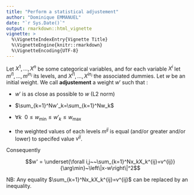 ```yaml
---
title: "Perform a statistical adjustement"
author: "Dominique EMMANUEL"
date: "`r Sys.Date()`"
output: rmarkdown::html_vignette
vignette: >
  %\VignetteIndexEntry{Vignette Title}
  %\VignetteEngine{knitr::rmarkdown}
  %\VignetteEncoding{UTF-8}
---
```


Let $X^1,\ldots, X^n$ be some categorical variables, and for each variable $X^i$ let $m^{i1},\ldots,m^{in_i}$ its levels, and $X^{i1},\ldots,X^{in_i}$ the associated dummies. Let $w$ be an initial weight.
We call **adjustement** a weight $w'$ such that :

  * $w'$ is as close as possible to $w$ (L2 norm)
  
  * $\sum_{k=1}^Nw'_k=\sum_{k=1}^Nw_k$

  * $\forall k~~0\leq w_{\text{min}} \leq w'_k \leq w_{\text{max}}$
  
  * the weighted values of each levels $m^{ij}$ is equal (and/or greater and/or lower) to specifed value $v^{ij}$.
  
Consequently

$$w' = \underset{\forall i,j~~\sum_{k=1}^Nx_kX_k^{ij}=v^{ij}}{\arg\min}~\left\|x-w\right\|^2$$
  
NB: Any equality $\sum_{k=1}^Nx_kX_k^{ij}=v^{ij}$ can be replaced by an inequality.

